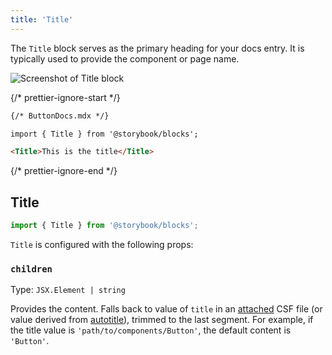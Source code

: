 ```yaml
---
title: 'Title'
---
```


<YouTubeCallout id="uAA1JvLcl-w" title="Avoid Documentation Nightmares with Storybook's Title Doc Block" params='start=57' />

The `Title` block serves as the primary heading for your docs entry. It is typically used to provide the component or page name.

![Screenshot of Title block](./doc-block-title-subtitle-description.png)

{/* prettier-ignore-start */}
```md
{/* ButtonDocs.mdx */}

import { Title } from '@storybook/blocks';

<Title>This is the title</Title>
```
{/* prettier-ignore-end */}

## Title

```js
import { Title } from '@storybook/blocks';
```

`Title` is configured with the following props:

### `children`

Type: `JSX.Element | string`

Provides the content. Falls back to value of `title` in an [attached](./doc-block-meta.md#attached-vs-unattached) CSF file (or value derived from [autotitle](../configure/sidebar-and-urls.md#csf-30-auto-titles)), trimmed to the last segment. For example, if the title value is `'path/to/components/Button'`, the default content is `'Button'`.
